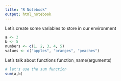 ```yaml
---
title: "R Notebook"
output: html_notebook
---
```


Let's create some variables to store in our environment
```r
a <- 3
b <- 5
numbers <- c(1, 2, 3, 4, 5)
values <- c("apples", "oranges", "peaches")
```

Let's talk about functions
function_name(arguments)

```r
# let's use the sum function
sum(a,b)

```

